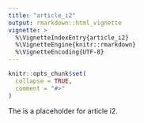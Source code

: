 ```yaml
---
title: "article_i2"
output: rmarkdown::html_vignette
vignette: >
  %\VignetteIndexEntry{article_i2}
  %\VignetteEngine{knitr::rmarkdown}
  %\VignetteEncoding{UTF-8}
---
```


```r
knitr::opts_chunk$set(
  collapse = TRUE,
  comment = "#>"
)
```

The is a placeholder for article i2. 

